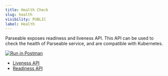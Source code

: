 ```yaml
---
title: Health Check
slug: health
visibility: PUBLIC
label: Health
---
```


<head>
<title>API to Check Health of Parseable Service | Parseable</title>
<meta charSet="utf-8" />
<meta name="twitter:card" content="summary" />
</head>

Parseable exposes readiness and liveness API. This API can be used to check the health of Parseable service, and are compatible with Kubernetes.

[![Run in Postman](https://run.pstmn.io/button.svg)](https://god.gw.postman.com/run-collection/22353706-407c3030-2743-4b08-ae6f-c42a4a2d2237?action=collection%2Ffork&collection-url=entityId%3D22353706-407c3030-2743-4b08-ae6f-c42a4a2d2237%26entityType%3Dcollection%26workspaceId%3De84052ac-c01a-435a-bb68-d2076623474a)

- [Liveness API](https://www.postman.com/parseable/workspace/parseable/request/22353706-3e506d54-f70d-4799-806e-7045f0226332)
- [Readiness API](https://www.postman.com/parseable/workspace/parseable/request/22353706-9cc21163-ad89-455e-93c5-c0ab34994ce8)
